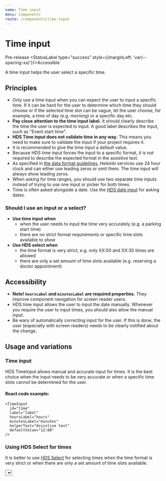 ```yaml
---
name: Time input
menu: Components
route: /components/time-input
---
```




# Time input

<StatusLabel type="alert">Pre-release</StatusLabel>
<StatusLabel type="success" style={{marginLeft: 'var(--spacing-xs)'}}>Accessible</StatusLabel>

<LargeParagraph>
    A time input helps the user select a specific time.
</LargeParagraph>

## Principles
- Only use a time input when you can expect the user to input a specific time. If it can be hard for the user to determine which time they should choose or if the selected time slot can be vague, let the user choose, for example, a time of day (e.g. morning) or a specific day etc.
- **Pay close attention to the time input label.** It should clearly describe the time the user is expected to input. A good label describes the input, such as "Event start time".
- **HDS Time input does not validate time in any way.** This means you need to make sure to validate the input if your project requires it.
- It is recommended to give the time input a default value.
- Because HDS time input forces the input to a specific format, it is not required to describe the expected format in the assistive text.
- As specified in [the data format guidelines](/guidelines/data-formats), Helsinki services use 24 hour clock and can either use leading zeros or omit them. The time input will always show leading zeros.
- When asking for time ranges, you should use two separate time inputs instead of trying to use one input or picker for both times.
- Time is often asked alongside a date. Use the [HDS date input](/components/date-input) for asking dates.

### Should I use an input or a select?
- **Use time input when**
  - when the user needs to input the time very accurately (e.g. a parking start time)
  - there are no strict format requirements or specific time slots available to show
- **Use HDS select when**
  - the time format is very strict, e.g. only XX:00 and XX:30 times are allowed
  - there are only a set amount of time slots available (e.g. reserving a doctor appointment)

## Accessibility
- **Note! `hoursLabel` and `minutesLabel` are required properties.** They improve component navigation for screen reader users.
- HDS time input allows the user to input the date manually. Whenever you require the user to input times, you should also allow the manual input.
- Be wary of automatically correcting input for the user. If this is done, the user (especially with screen readers) needs to be clearly notified about the change.

## Usage and variations

### Time input
HDS TimeInput allows manual and accurate input for times. It is the best choice when the input needs to be very accurate or when a specific time slots cannot be determined for the user.

<Playground>
  <TimeInput 
    id="time"
    label="Label"
    hoursLabel="hours"
    minutesLabel="minutes"
    helperText="Assistive text"
    defaultValue="12:00"
    required
    style={{ maxWidth: '400px' }}
  />
</Playground>

#### React code example:
```tsx
<TimeInput 
  id="time"
  label="label"
  hoursLabel="hours"
  minutesLabel="minutes"
  helperText="Assistive text"
  defaultValue="12:00"
/>
```

### Using HDS Select for times
It is better to use [HDS Select](/components/dropdown#select-single-selection) for selecting times when the time format is very strict or when there are only a set amount of time slots available.

<Playground>
  <Select
    required
    label="Label"
    placeholder="Placeholder"
    helper="Assistive text"
    options={[
      { label: '12:00' },
      { label: '14:00' },
      { label: '16:00' },
      { label: '18:00' },
    ]}
    style={{ maxWidth: '400px' }}
  />
</Playground>

#### React code example:
```tsx
<Select
  required
  label="Label"
  placeholder="Placeholder"
  helper="Assistive text"
  options={[
    { label: '12:00' },
    { label: '14:00' },
    { label: '16:00' },
    { label: '18:00' },
  ]}
/>
```

## Demos & API

### Core

_Not included in hds-core!_

### React

[Time inputs in hds-react](/storybook/react/?path=/story/components-timeinput--default)

[TimeInput API](/storybook/react/?path=/docs/components-timeinput--default)
